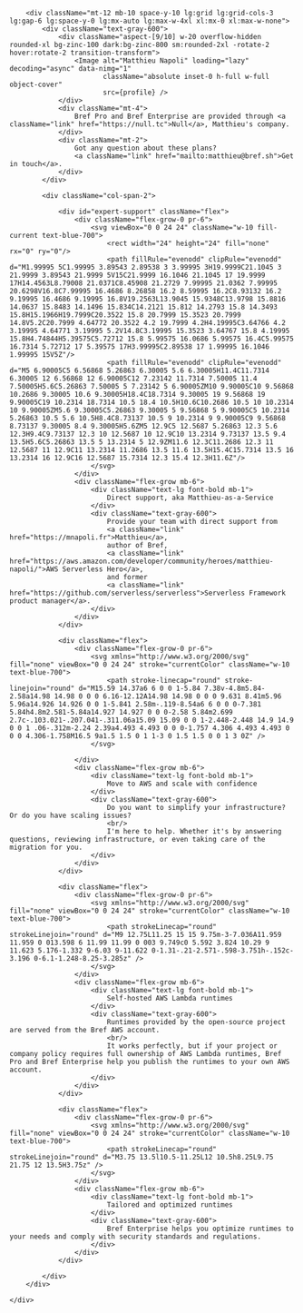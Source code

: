 
<NextSeo description="Support plans for serverless migrations to AWS with Bref and PHP." />

<div className="py-24 sm:py-32">
    <div className="mx-auto max-w-7xl px-6 lg:px-8">
        <Plans/>

        <div className="mt-12 mb-10 space-y-10 lg:grid lg:grid-cols-3 lg:gap-6 lg:space-y-0 lg:mx-auto lg:max-w-4xl xl:mx-0 xl:max-w-none">
            <div className="text-gray-600">
                <div className="aspect-[9/10] w-20 overflow-hidden rounded-xl bg-zinc-100 dark:bg-zinc-800 sm:rounded-2xl -rotate-2 hover:rotate-2 transition-transform">
                    <Image alt="Matthieu Napoli" loading="lazy" decoding="async" data-nimg="1"
                           className="absolute inset-0 h-full w-full object-cover"
                           src={profile} />
                </div>
                <div className="mt-4">
                    Bref Pro and Bref Enterprise are provided through <a className="link" href="https://null.tc">Null</a>, Matthieu's company.
                </div>
                <div className="mt-2">
                    Got any question about these plans?
                    <a className="link" href="mailto:matthieu@bref.sh">Get in touch</a>.
                </div>
            </div>

            <div className="col-span-2">

                <div id="expert-support" className="flex">
                    <div className="flex-grow-0 pr-6">
                        <svg viewBox="0 0 24 24" className="w-10 fill-current text-blue-700">
                            <rect width="24" height="24" fill="none" rx="0" ry="0"/>
                            <path fillRule="evenodd" clipRule="evenodd" d="M1.99995 5C1.99995 3.89543 2.89538 3 3.99995 3H19.9999C21.1045 3 21.9999 3.89543 21.9999 5V15C21.9999 16.1046 21.1045 17 19.9999 17H14.4563L8.79008 21.0371C8.45908 21.2729 7.99995 21.0362 7.99995 20.6298V16.8C7.99995 16.4686 8.26858 16.2 8.59995 16.2C8.93132 16.2 9.19995 16.4686 9.19995 16.8V19.2563L13.9045 15.9348C13.9798 15.8816 14.0637 15.8483 14.1496 15.834C14.2121 15.812 14.2793 15.8 14.3493 15.8H15.1966H19.7999C20.3522 15.8 20.7999 15.3523 20.7999 14.8V5.2C20.7999 4.64772 20.3522 4.2 19.7999 4.2H4.19995C3.64766 4.2 3.19995 4.64771 3.19995 5.2V14.8C3.19995 15.3523 3.64767 15.8 4.19995 15.8H4.74844H5.39575C5.72712 15.8 5.99575 16.0686 5.99575 16.4C5.99575 16.7314 5.72712 17 5.39575 17H3.99995C2.89538 17 1.99995 16.1046 1.99995 15V5Z"/>
                            <path fillRule="evenodd" clipRule="evenodd" d="M5 6.90005C5 6.56868 5.26863 6.30005 5.6 6.30005H11.4C11.7314 6.30005 12 6.56868 12 6.90005C12 7.23142 11.7314 7.50005 11.4 7.50005H5.6C5.26863 7.50005 5 7.23142 5 6.90005ZM10 9.90005C10 9.56868 10.2686 9.30005 10.6 9.30005H18.4C18.7314 9.30005 19 9.56868 19 9.90005C19 10.2314 18.7314 10.5 18.4 10.5H10.6C10.2686 10.5 10 10.2314 10 9.90005ZM5.6 9.30005C5.26863 9.30005 5 9.56868 5 9.90005C5 10.2314 5.26863 10.5 5.6 10.5H8.4C8.73137 10.5 9 10.2314 9 9.90005C9 9.56868 8.73137 9.30005 8.4 9.30005H5.6ZM5 12.9C5 12.5687 5.26863 12.3 5.6 12.3H9.4C9.73137 12.3 10 12.5687 10 12.9C10 13.2314 9.73137 13.5 9.4 13.5H5.6C5.26863 13.5 5 13.2314 5 12.9ZM11.6 12.3C11.2686 12.3 11 12.5687 11 12.9C11 13.2314 11.2686 13.5 11.6 13.5H15.4C15.7314 13.5 16 13.2314 16 12.9C16 12.5687 15.7314 12.3 15.4 12.3H11.6Z"/>
                        </svg>
                    </div>
                    <div className="flex-grow mb-6">
                        <div className="text-lg font-bold mb-1">
                            Direct support, aka Matthieu-as-a-Service
                        </div>
                        <div className="text-gray-600">
                            Provide your team with direct support from
                            <a className="link" href="https://mnapoli.fr">Matthieu</a>,
                            author of Bref,
                            <a className="link" href="https://aws.amazon.com/developer/community/heroes/matthieu-napoli/">AWS Serverless Hero</a>,
                            and former
                            <a className="link" href="https://github.com/serverless/serverless">Serverless Framework product manager</a>.
                        </div>
                    </div>
                </div>

                <div className="flex">
                    <div className="flex-grow-0 pr-6">
                        <svg xmlns="http://www.w3.org/2000/svg" fill="none" viewBox="0 0 24 24" stroke="currentColor" className="w-10 text-blue-700">
                            <path stroke-linecap="round" stroke-linejoin="round" d="M15.59 14.37a6 6 0 0 1-5.84 7.38v-4.8m5.84-2.58a14.98 14.98 0 0 0 6.16-12.12A14.98 14.98 0 0 0 9.631 8.41m5.96 5.96a14.926 14.926 0 0 1-5.841 2.58m-.119-8.54a6 6 0 0 0-7.381 5.84h4.8m2.581-5.84a14.927 14.927 0 0 0-2.58 5.84m2.699 2.7c-.103.021-.207.041-.311.06a15.09 15.09 0 0 1-2.448-2.448 14.9 14.9 0 0 1 .06-.312m-2.24 2.39a4.493 4.493 0 0 0-1.757 4.306 4.493 4.493 0 0 0 4.306-1.758M16.5 9a1.5 1.5 0 1 1-3 0 1.5 1.5 0 0 1 3 0Z" />
                        </svg>

                    </div>
                    <div className="flex-grow mb-6">
                        <div className="text-lg font-bold mb-1">
                            Move to AWS and scale with confidence
                        </div>
                        <div className="text-gray-600">
                            Do you want to simplify your infrastructure? Or do you have scaling issues?
                            <br/>
                            I'm here to help. Whether it's by answering questions, reviewing infrastructure, or even taking care of the migration for you.
                        </div>
                    </div>
                </div>

                <div className="flex">
                    <div className="flex-grow-0 pr-6">
                        <svg xmlns="http://www.w3.org/2000/svg" fill="none" viewBox="0 0 24 24" stroke="currentColor" className="w-10 text-blue-700">
                            <path strokeLinecap="round" strokeLinejoin="round" d="M9 12.75L11.25 15 15 9.75m-3-7.036A11.959 11.959 0 013.598 6 11.99 11.99 0 003 9.749c0 5.592 3.824 10.29 9 11.623 5.176-1.332 9-6.03 9-11.622 0-1.31-.21-2.571-.598-3.751h-.152c-3.196 0-6.1-1.248-8.25-3.285z" />
                        </svg>
                    </div>
                    <div className="flex-grow mb-6">
                        <div className="text-lg font-bold mb-1">
                            Self-hosted AWS Lambda runtimes
                        </div>
                        <div className="text-gray-600">
                            Runtimes provided by the open-source project are served from the Bref AWS account.
                            <br/>
                            It works perfectly, but if your project or company policy requires full ownership of AWS Lambda runtimes, Bref Pro and Bref Enterprise help you publish the runtimes to your own AWS account.
                        </div>
                    </div>
                </div>

                <div className="flex">
                    <div className="flex-grow-0 pr-6">
                        <svg xmlns="http://www.w3.org/2000/svg" fill="none" viewBox="0 0 24 24" stroke="currentColor" className="w-10 text-blue-700">
                            <path strokeLinecap="round" strokeLinejoin="round" d="M3.75 13.5l10.5-11.25L12 10.5h8.25L9.75 21.75 12 13.5H3.75z" />
                        </svg>
                    </div>
                    <div className="flex-grow mb-6">
                        <div className="text-lg font-bold mb-1">
                            Tailored and optimized runtimes
                        </div>
                        <div className="text-gray-600">
                            Bref Enterprise helps you optimize runtimes to your needs and comply with security standards and regulations.
                        </div>
                    </div>
                </div>

            </div>
        </div>

    </div>
</div>
